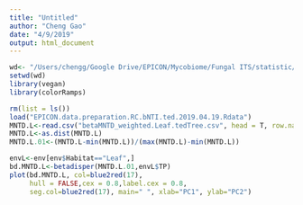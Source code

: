 ```yaml
---
title: "Untitled"
author: "Cheng Gao"
date: "4/9/2019"
output: html_document
---
```


```r

wd<- "/Users/chengg/Google Drive/EPICON/Mycobiome/Fungal ITS/statistic/Total.fungi"
setwd(wd)
library(vegan)
library(colorRamps)

rm(list = ls())
load("EPICON.data.preparation.RC.bNTI.ted.2019.04.19.Rdata")
MNTD.L<-read.csv("betaMNTD_weighted.Leaf.tedTree.csv", head = T, row.names =1)
MNTD.L<-as.dist(MNTD.L)
MNTD.L.01<-(MNTD.L-min(MNTD.L))/(max(MNTD.L)-min(MNTD.L))

envL<-env[env$Habitat=="Leaf",]
bd.MNTD.L<-betadisper(MNTD.L.01,envL$TP)
plot(bd.MNTD.L, col=blue2red(17), 
     hull = FALSE,cex = 0.8,label.cex = 0.8,
     seg.col=blue2red(17), main=" ", xlab="PC1", ylab="PC2")


```

